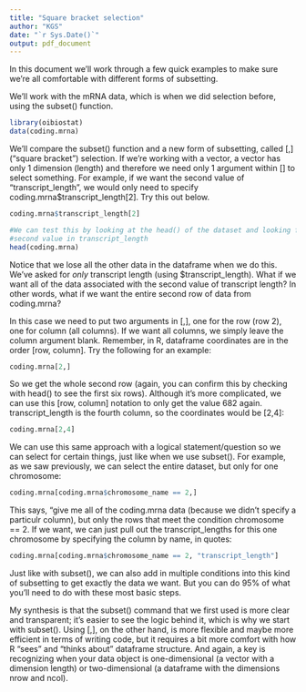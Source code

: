 ---
title: "Square bracket selection"
author: "KGS"
date: "`r Sys.Date()`"
output: pdf_document
---

In this document we'll work through a few quick examples to make sure we're all comfortable with different forms of subsetting.

We'll work with the mRNA data, which is when we did selection before, using the subset() function.

```{r echo = FALSE}
library(oibiostat)
data(coding.mrna)
```


We'll compare the subset() function and a new form of subsetting, called [,] ("square bracket") selection. If we're working with a vector, a vector has only 1 dimension (length) and therefore we need only 1 argument within [] to select something. For example, if we want the second value of "transcript_length", we would only need to specify coding.mrna$transcript_length[2]. Try this out below.

```{r}
coding.mrna$transcript_length[2]

#We can test this by looking at the head() of the dataset and looking for the
#second value in transcript_length
head(coding.mrna)
```

Notice that we lose all the other data in the dataframe when we do this. We've asked for _only_ transcript length (using $transcript_length). What if we want all of the data associated with the second value of transcript length? In other words, what if we want the entire second row of data from coding.mrna?

In this case we need to put two arguments in [,], one for the row (row 2), one for column (all columns). If we want all columns, we simply leave the column argument blank. Remember, in R, dataframe coordinates are in the order [row, column]. Try the following for an example:

```{r}
coding.mrna[2,]
```

So we get the whole second row (again, you can confirm this by checking with head() to see the first six rows). Although it's more complicated, we can use this [row, column] notation to only get the value 682 again. transcript_length is the fourth column, so the coordinates would be [2,4]:

```{r}
coding.mrna[2,4]
```
We can use this same approach with a logical statement/question so we can select for certain things, just like when we use subset(). For example, as we saw previously, we can select the entire dataset, but only for one chromosome:

```{r}
coding.mrna[coding.mrna$chromosome_name == 2,]
```

This says, "give me all of the coding.mrna data (because we didn't specify a particulr column), but only the rows that meet the condition chromosome == 2. If we want, we can just pull out the transcript_lengths for this one chromosome by specifying the column by name, in quotes:

```{r}
coding.mrna[coding.mrna$chromosome_name == 2, "transcript_length"]
```

Just like with subset(), we can also add in multiple conditions into this kind of subsetting to get exactly the data we want. But you can do 95% of what you'll need to do with these most basic steps.

My synthesis is that the subset() command that we first used is more clear and transparent; it's easier to see the logic behind it, which is why we start with subset(). Using [,], on the other hand, is more flexible and maybe more efficient in terms of writing code, but it requires a bit more comfort with how R "sees" and "thinks about" dataframe structure. And again, a key is recognizing when your data object is one-dimensional (a vector with a dimension length) or two-dimensional (a dataframe with the dimensions nrow and ncol).

